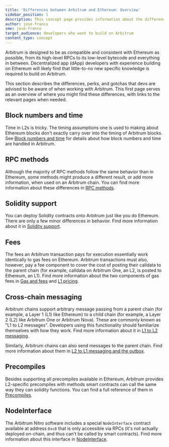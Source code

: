 ```yaml
---
title: 'Differences between Arbitrum and Ethereum: Overview'
sidebar_position: 1
description: This concept page provides information about the differences between Arbitrum and Ethereum so developers can easily understand what to expect when deploying to Arbitrum
author: jose-franco
sme: jose-franco
target_audience: developers who want to build on Arbitrum
content_type: concept
---
```


Arbitrum is designed to be as compatible and consistent with Ethereum as possible, from its high-level RPCs to its low-level bytecode and everything in between. <a data-quicklook-from="dapp">Decentralized app (dApp)</a> developers with experience building on Ethereum will likely find that little-to-no new specific knowledge is required to build on Arbitrum.

This section describes the differences, perks, and gotchas that devs are advised to be aware of when working with Arbitrum. This first page serves as an overview of where you might find these differences, with links to the relevant pages when needed.

## Block numbers and time

Time in L2s is tricky. The timing assumptions one is used to making about Ethereum blocks don't exactly carry over into the timing of Arbitrum blocks. See [Block numbers and time](/build-decentralized-apps/arbitrum-vs-ethereum/02-block-numbers-and-time.mdx) for details about how block numbers and time are handled in Arbitrum.

## RPC methods

Although the majority of RPC methods follow the same behavior than in Ethereum, some methods might produce a different result, or add more information, when used on an Arbitrum chain. You can find more information about these differences in [RPC methods](/build-decentralized-apps/arbitrum-vs-ethereum/03-rpc-methods.mdx).

## Solidity support

You can deploy Solidity contracts onto Arbitrum just like you do Ethereum. There are only a few minor differences in behavior. Find more information about it in [Solidity support](/build-decentralized-apps/arbitrum-vs-ethereum/04-solidity-support.mdx).

## Fees

The fees an Arbitrum transaction pays for execution essentially work identically to gas fees on Ethereum. Arbitrum transactions must also, however, pay a fee component to cover the cost of posting their calldata to the parent chain (for example, calldata on Arbitrum One, an L2, is posted to Ethereum, an L1). Find more information about the two components of gas fees in [Gas and fees](/how-arbitrum-works/gas-fees.md) and [L1 pricing](/how-arbitrum-works/l1-gas-pricing.md).

## Cross-chain messaging

Arbitrum chains support arbitrary message passing from a parent chain (for example, a Layer 1 (L1) like Ethereum) to a child chain (for example, a Layer 2 (L2) like Arbitrum One or Arbitrum Nova). These are commonly known as "L1 to L2 messages". Developers using this functionality should familiarize themselves with how they work. Find more information about it in [L1 to L2 messaging](/how-arbitrum-works/arbos/l1-l2-messaging.md).

Similarly, Arbitrum chains can also send messages to the parent chain. Find more information about them in [L2 to L1 messaging and the outbox](/how-arbitrum-works/arbos/l2-l1-messaging.md).

## Precompiles

Besides supporting all precompiles available in Ethereum, Arbitrum provides L2-specific precompiles with methods smart contracts can call the same way they can solidity functions. You can find a full reference of them in [Precompiles](/build-decentralized-apps/precompiles/01-overview.md).

## NodeInterface

The Arbitrum Nitro software includes a special `NodeInterface` contract available at address `0xc8` that is only accessible via RPCs (it's not actually deployed on-chain, and thus can't be called by smart contracts). Find more information about this interface in [NodeInterface](/build-decentralized-apps/nodeinterface/01-overview.md).

